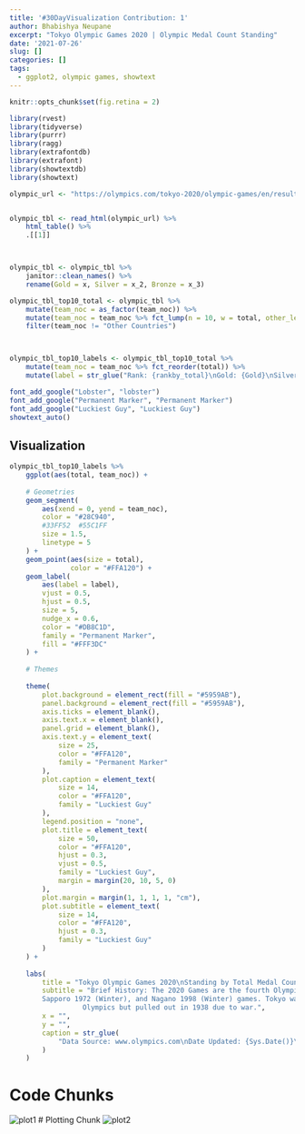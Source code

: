 ```yaml
---
title: '#30DayVisualization Contribution: 1'
author: Bhabishya Neupane
excerpt: "Tokyo Olympic Games 2020 | Olympic Medal Count Standing"
date: '2021-07-26'
slug: []
categories: []
tags:
  - ggplot2, olympic games, showtext
---
```

```r
knitr::opts_chunk$set(fig.retina = 2)
```

```r
library(rvest)
library(tidyverse)
library(purrr)
library(ragg)
library(extrafontdb)
library(extrafont)
library(showtextdb)
library(showtext)
```

```r
olympic_url <- "https://olympics.com/tokyo-2020/olympic-games/en/results/all-sports/medal-standings.htm"


olympic_tbl <- read_html(olympic_url) %>% 
    html_table() %>% 
    .[[1]]



olympic_tbl <- olympic_tbl %>% 
    janitor::clean_names() %>% 
    rename(Gold = x, Silver = x_2, Bronze = x_3)
```


```r
olympic_tbl_top10_total <- olympic_tbl %>% 
    mutate(team_noc = as_factor(team_noc)) %>% 
    mutate(team_noc = team_noc %>% fct_lump(n = 10, w = total, other_level = "Other Countries")) %>% 
    filter(team_noc != "Other Countries")



olympic_tbl_top10_labels <- olympic_tbl_top10_total %>%
    mutate(team_noc = team_noc %>% fct_reorder(total)) %>% 
    mutate(label = str_glue("Rank: {rankby_total}\nGold: {Gold}\nSilver: {Silver}\nBronze: {Bronze}")) 
```

```r
font_add_google("Lobster", "lobster")
font_add_google("Permanent Marker", "Permanent Marker")
font_add_google("Luckiest Guy", "Luckiest Guy")
showtext_auto()
```

## Visualization

```r
olympic_tbl_top10_labels %>%
    ggplot(aes(total, team_noc)) +
    
    # Geometries
    geom_segment(
        aes(xend = 0, yend = team_noc),
        color = "#28C940",
        #33FF52  #55C1FF
        size = 1.5,
        linetype = 5
    ) +
    geom_point(aes(size = total),
               color = "#FFA120") +
    geom_label(
        aes(label = label),
        vjust = 0.5,
        hjust = 0.5,
        size = 5,
        nudge_x = 0.6,
        color = "#DB8C1D",
        family = "Permanent Marker",
        fill = "#FFF3DC"
    ) +
    
    # Themes
    
    theme(
        plot.background = element_rect(fill = "#5959AB"),
        panel.background = element_rect(fill = "#5959AB"),
        axis.ticks = element_blank(),
        axis.text.x = element_blank(),
        panel.grid = element_blank(),
        axis.text.y = element_text(
            size = 25,
            color = "#FFA120",
            family = "Permanent Marker"
        ),
        plot.caption = element_text(
            size = 14,
            color = "#FFA120",
            family = "Luckiest Guy"
        ),
        legend.position = "none",
        plot.title = element_text(
            size = 50,
            color = "#FFA120",
            hjust = 0.3,
            vjust = 0.5,
            family = "Luckiest Guy",
            margin = margin(20, 10, 5, 0)
        ),
        plot.margin = margin(1, 1, 1, 1, "cm"),
        plot.subtitle = element_text(
            size = 14,
            color = "#FFA120",
            hjust = 0.3,
            family = "Luckiest Guy"
        )
    ) +
    
    labs(
        title = "Tokyo Olympic Games 2020\nStanding by Total Medal Count",
        subtitle = "Brief History: The 2020 Games are the fourth Olympic Games to be held in Japan, following the Tokyo 1964 (Summer),
        Sapporo 1972 (Winter), and Nagano 1998 (Winter) games. Tokyo was to host the 1940 Summer
                  Olympics but pulled out in 1938 due to war.",
        x = "",
        y = "",
        caption = str_glue(
            "Data Source: www.olympics.com\nDate Updated: {Sys.Date()}\nGithub: nBhabish"
        )
    )

```

# Code Chunks

![plot1](plot1.png) 
# Plotting Chunk
![plot2](plot2.png)

